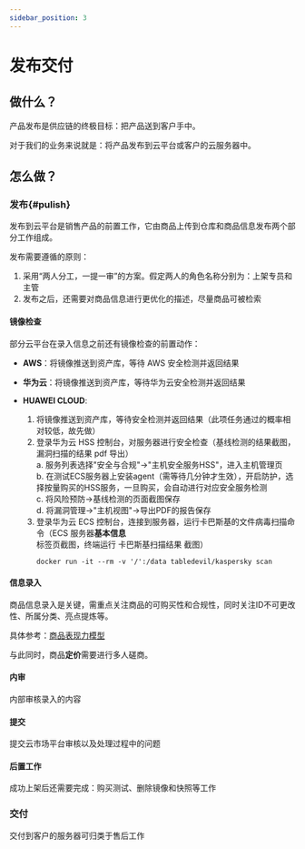 ```yaml
---
sidebar_position: 3
---
```


# 发布交付

## 做什么？

产品发布是供应链的终极目标：把产品送到客户手中。

对于我们的业务来说就是：将产品发布到云平台或客户的云服务器中。


## 怎么做？

### 发布{#pulish}

发布到云平台是销售产品的前置工作，它由商品上传到仓库和商品信息发布两个部分工作组成。  

发布需要遵循的原则：

1. 采用“两人分工，一提一审”的方案。假定两人的角色名称分别为：上架专员和主管
2. 发布之后，还需要对商品信息进行更优化的描述，尽量商品可被检索

#### 镜像检查

部分云平台在录入信息之前还有镜像检查的前置动作：

- **AWS**：将镜像推送到资产库，等待 AWS 安全检测并返回结果

- **华为云**：将镜像推送到资产库，等待华为云安全检测并返回结果

- **HUAWEI CLOUD**: 

  1. 将镜像推送到资产库，等待安全检测并返回结果（此项任务通过的概率相对较低，故先做）
  2. 登录华为云 HSS 控制台，对服务器进行安全检查（基线检测的结果截图，漏洞扫描的结果 pdf 导出）  
      a. 服务列表选择"安全与合规"->"主机安全服务HSS"，进入主机管理页  
      b. 在测试ECS服务器上安装agent（需等待几分钟才生效），开启防护，选择按量购买的HSS服务，一旦购买，会自动进行对应安全服务检测  
      c. 将风险预防->基线检测的页面截图保存  
      d. 将漏洞管理->"主机视图"->导出PDF的报告保存  
  3. 登录华为云 ECS 控制台，连接到服务器，运行卡巴斯基的文件病毒扫描命令（ECS 服务器**基本信息**标签页截图，终端运行 卡巴斯基扫描结果 截图）
     ```
     docker run -it --rm -v '/':/data tabledevil/kaspersky scan
     ```

#### 信息录入

商品信息录入是关键，需重点关注商品的可购买性和合规性，同时关注ID不可更改性、所属分类、亮点提炼等。   

具体参考：[商品表现力模型](../marketplace/offer) 

与此同时，商品**定价**需要进行多人磋商。  

#### 内审

内部审核录入的内容

#### 提交

提交云市场平台审核以及处理过程中的问题

#### 后置工作

成功上架后还需要完成：购买测试、删除镜像和快照等工作

### 交付

交付到客户的服务器可归类于售后工作
